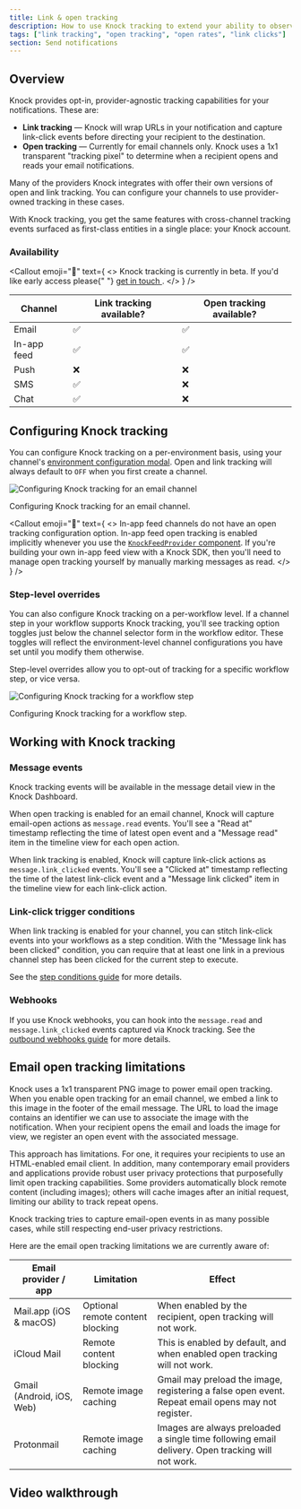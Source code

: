 ```yaml
---
title: Link & open tracking
description: How to use Knock tracking to extend your ability to observe user engagement from right within your Knock account.
tags: ["link tracking", "open tracking", "open rates", "link clicks"]
section: Send notifications
---
```



## Overview

Knock provides opt-in, provider-agnostic tracking capabilities for your notifications. These are:

- **Link tracking** — Knock will wrap URLs in your notification and capture link-click events before directing your recipient to the destination.
- **Open tracking** — Currently for email channels only. Knock uses a 1x1 transparent "tracking pixel" to determine when a recipient opens and reads your email notifications.

Many of the providers Knock integrates with offer their own versions of open and link tracking. You can configure your channels to use provider-owned tracking in these cases.

With Knock tracking, you get the same features with cross-channel tracking events surfaced as first-class entities in a single place: your Knock account.

### Availability

<Callout
  emoji="🚧"
  text={
    <>
      <span className="font-bold">Knock tracking is currently in beta.</span> If you'd like early access please{" "}
      <a href="mailto:support@knock.app?subject=Knock tracking">
        get in touch
      </a>
      .
    </>
  }
/>

<table>
  <thead>
    <tr>
      <th>Channel</th>
      <th>Link tracking available?</th>
      <th>Open tracking available?</th>
    </tr>
  </thead>
  <tbody>
    <tr>
      <td>Email</td>
      <td>✅</td>
      <td>✅</td>
    </tr>
    <tr>
      <td>In-app feed</td>
      <td>✅</td>
      <td>✅</td>
    </tr>
    <tr>
      <td>Push</td>
      <td>❌</td>
      <td>❌</td>
    </tr>
    <tr>
      <td>SMS</td>
      <td>✅</td>
      <td>❌</td>
    </tr>
    <tr>
      <td>Chat</td>
      <td>✅</td>
      <td>❌</td>
    </tr>
  </tbody>
</table>

## Configuring Knock tracking

You can configure Knock tracking on a per-environment basis, using your channel's [environment configuration modal](/integrations/overview#per-environment-configurations). Open and link tracking will always default to `OFF` when you first create a channel.

![Configuring Knock tracking for an email channel](/images/notifications/knock-tracking-channel-config.png)

<figcaption>Configuring Knock tracking for an email channel.</figcaption>

<Callout
  emoji="🌠"
  text={
    <>
      <span className="font-bold">In-app feed channels do not have an open tracking configuration option.</span> In-app feed open tracking is enabled implicitly whenever you use the <a href="/in-app-ui/react/feed"><code>KnockFeedProvider</code> component</a>. If you're building your own in-app feed view with a Knock SDK, then you'll need to manage open tracking yourself by manually marking messages as read.
    </>
  }
/>

### Step-level overrides

You can also configure Knock tracking on a per-workflow level. If a channel step in your workflow supports Knock tracking, you'll see tracking option toggles just below the channel selector form in the workflow editor. These toggles will reflect the environment-level channel configurations you have set until you modify them otherwise.

Step-level overrides allow you to opt-out of tracking for a specific workflow step, or vice versa.

![Configuring Knock tracking for a workflow step](/images/notifications/knock-tracking-step-overrides.png)

<figcaption>Configuring Knock tracking for a workflow step.</figcaption>

## Working with Knock tracking

### Message events

Knock tracking events will be available in the message detail view in the Knock Dashboard.

When open tracking is enabled for an email channel, Knock will capture email-open actions as `message.read` events. You'll see a "Read at" timestamp reflecting the time of latest open event and a "Message read" item in the timeline view for each open action.

When link tracking is enabled, Knock will capture link-click actions as `message.link_clicked` events. You'll see a "Clicked at" timestamp reflecting the time of the latest link-click event and a "Message link clicked" item in the timeline view for each link-click action.

### Link-click trigger conditions

When link tracking is enabled for your channel, you can stitch link-click events into your workflows as a step condition. With the "Message link has been clicked" condition, you can require that at least one link in a previous channel step has been clicked for the current step to execute.

See the [step conditions guide](/designing-workflows/step-conditions#message-status-conditions) for more details.

### Webhooks

If you use Knock webhooks, you can hook into the `message.read` and `message.link_clicked` events captured via Knock tracking. See the [outbound webhooks guide](/send-and-manage-data/outbound-webhooks) for more details.

## Email open tracking limitations

Knock uses a 1x1 transparent PNG image to power email open tracking. When you enable open tracking for an email channel, we embed a link to this image in the footer of the email message. The URL to load the image contains an identifier we can use to associate the image with the notification. When your recipient opens the email and loads the image for view, we register an open event with the associated message.

This approach has limitations. For one, it requires your recipients to use an HTML-enabled email client. In addition, many contemporary email providers and applications provide robust user privacy protections that purposefully limit open tracking capabilities. Some providers automatically block remote content (including images); others will cache images after an initial request, limiting our ability to track repeat opens.

Knock tracking tries to capture email-open events in as many possible cases, while still respecting end-user privacy restrictions.

Here are the email open tracking limitations we are currently aware of:

<table>
  <thead>
    <tr>
      <th>Email provider / app</th>
      <th>Limitation</th>
      <th>Effect</th>
    </tr>
  </thead>
  <tbody>
    <tr>
      <td>Mail.app (iOS & macOS)</td>
      <td>Optional remote content blocking</td>
      <td>When enabled by the recipient, open tracking will not work.</td>
    </tr>
    <tr>
      <td>iCloud Mail</td>
      <td>Remote content blocking</td>
      <td>This is enabled by default, and when enabled open tracking will not work.</td>
    </tr>
    <tr>
      <td>Gmail (Android, iOS, Web)</td>
      <td>Remote image caching</td>
      <td>Gmail may preload the image, registering a false open event. Repeat email opens may not register.
      </td>
    </tr>
    <tr>
      <td>Protonmail</td>
      <td>Remote image caching</td>
      <td>Images are always preloaded a single time following email delivery. Open tracking will not work.</td>
    </tr>
  </tbody>
</table>

## Video walkthrough

<!-- TODO: add embed link -->

